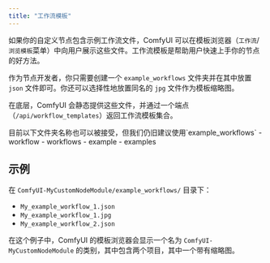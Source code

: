 ---
title: "工作流模板"
---

如果你的自定义节点包含示例工作流文件，ComfyUI 可以在模板浏览器（`工作流`/`浏览模板`菜单）中向用户展示这些文件。工作流模板是帮助用户快速上手你的节点的好方法。

作为节点开发者，你只需要创建一个 `example_workflows` 文件夹并在其中放置 `json` 文件即可。你还可以选择性地放置同名的 `jpg` 文件作为模板缩略图。

在底层，ComfyUI 会静态提供这些文件，并通过一个端点（`/api/workflow_templates`）返回工作流模板集合。

<Note>
目前以下文件夹名称也可以被接受，但我们仍旧建议使用`example_workflows` 
- workflow
- workflows
- example
- examples
</Note>

## 示例

在 `ComfyUI-MyCustomNodeModule/example_workflows/` 目录下：
 - `My_example_workflow_1.json`
 - `My_example_workflow_1.jpg`
 - `My_example_workflow_2.json`

在这个例子中，ComfyUI 的模板浏览器会显示一个名为 `ComfyUI-MyCustomNodeModule` 的类别，其中包含两个项目，其中一个带有缩略图。

